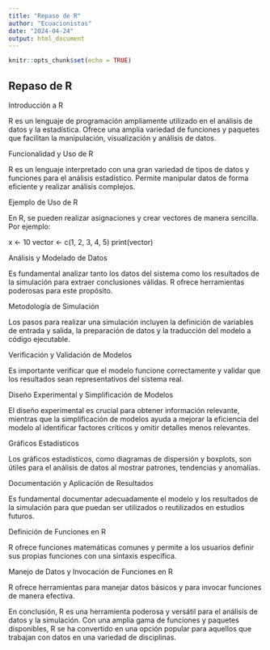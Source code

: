```yaml
---
title: "Repaso de R"
author: "Ecuacionistas"
date: "2024-04-24"
output: html_document
---
```


```r
knitr::opts_chunk$set(echo = TRUE)
```



## Repaso de R

Introducción a R

R es un lenguaje de programación ampliamente utilizado en el análisis de datos y la estadística. Ofrece una amplia variedad de funciones y paquetes que facilitan la manipulación, visualización y análisis de datos.

Funcionalidad y Uso de R

R es un lenguaje interpretado con una gran variedad de tipos de datos y funciones para el análisis estadístico. Permite manipular datos de forma eficiente y realizar análisis complejos.

Ejemplo de Uso de R

En R, se pueden realizar asignaciones y crear vectores de manera sencilla. Por ejemplo:

x <- 10
vector <- c(1, 2, 3, 4, 5)
print(vector)

Análisis y Modelado de Datos

Es fundamental analizar tanto los datos del sistema como los resultados de la simulación para extraer conclusiones válidas. R ofrece herramientas poderosas para este propósito.

Metodología de Simulación

Los pasos para realizar una simulación incluyen la definición de variables de entrada y salida, la preparación de datos y la traducción del modelo a código ejecutable.

Verificación y Validación de Modelos

Es importante verificar que el modelo funcione correctamente y validar que los resultados sean representativos del sistema real.

Diseño Experimental y Simplificación de Modelos

El diseño experimental es crucial para obtener información relevante, mientras que la simplificación de modelos ayuda a mejorar la eficiencia del modelo al identificar factores críticos y omitir detalles menos relevantes.

Gráficos Estadísticos

Los gráficos estadísticos, como diagramas de dispersión y boxplots, son útiles para el análisis de datos al mostrar patrones, tendencias y anomalías.

Documentación y Aplicación de Resultados

Es fundamental documentar adecuadamente el modelo y los resultados de la simulación para que puedan ser utilizados o reutilizados en estudios futuros.

Definición de Funciones en R

R ofrece funciones matemáticas comunes y permite a los usuarios definir sus propias funciones con una sintaxis específica.

Manejo de Datos y Invocación de Funciones en R

R ofrece herramientas para manejar datos básicos y para invocar funciones de manera efectiva.

En conclusión, R es una herramienta poderosa y versátil para el análisis de datos y la simulación. Con una amplia gama de funciones y paquetes disponibles, R se ha convertido en una opción popular para aquellos que trabajan con datos en una variedad de disciplinas.






